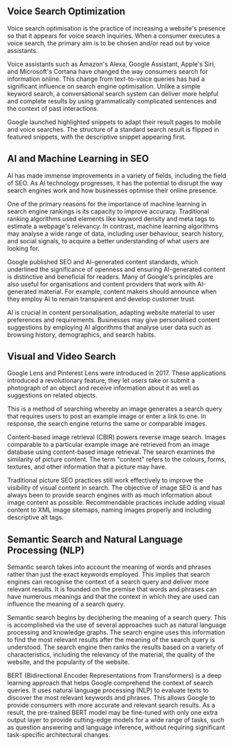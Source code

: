 ## Voice Search Optimization

Voice search optimisation is the practice of increasing a website's presence so that it appears for voice search inquiries. When a consumer executes a voice search, the primary aim is to be chosen and/or read out by voice assistants.

Voice assistants such as Amazon's Alexa, Google Assistant, Apple's Siri, and Microsoft's Cortana have changed the way consumers search for information online. This change from text-to-voice queries has had a significant influence on search engine optimisation. Unlike a simple keyword search, a conversational search system can deliver more helpful and complete results by using grammatically complicated sentences and the context of past interactions.

Google launched highlighted snippets to adapt their result pages to mobile and voice searches. The structure of a standard search result is flipped in featured snippets, with the descriptive snippet appearing first.

## AI and Machine Learning in SEO

AI has made immense improvements in a variety of fields, including the field of SEO. As AI technology progresses, it has the potential to disrupt the way search engines work and how businesses optimise their online presence.

One of the primary reasons for the importance of machine learning in search engine rankings is its capacity to improve accuracy. Traditional ranking algorithms used elements like keyword density and meta tags to estimate a webpage's relevancy. In contrast, machine learning algorithms may analyse a wide range of data, including user behaviour, search history, and social signals, to acquire a better understanding of what users are looking for.

Google published SEO and AI-generated content standards, which underlined the significance of openness and ensuring AI-generated content is distinctive and beneficial for readers. Many of Google's principles are also useful for organisations and content providers that work with AI-generated material. For example, content makers should announce when they employ AI to remain transparent and develop customer trust.

AI is crucial in content personalisation, adapting website material to user preferences and requirements. Businesses may give personalised content suggestions by employing AI algorithms that analyse user data such as browsing history, demographics, and search habits.

## Visual and Video Search

Google Lens and Pinterest Lens were introduced in 2017. These applications introduced a revolutionary feature, they let users take or submit a photograph of an object and receive information about it as well as suggestions on related objects.

This is a method of searching whereby an image generates a search query that requires users to post an example image or enter a link to one. In response, the search engine returns the same or comparable images.

Content-based image retrieval (CBIR) powers reverse image search. Images comparable to a particular example image are retrieved from an image database using content-based image retrieval. The search examines the similarity of picture content. The term "content" refers to the colours, forms, textures, and other information that a picture may have.

Traditional picture SEO practices still work effectively to improve the visibility of visual content in search. The objective of image SEO is and has always been to provide search engines with as much information about image content as possible. Recommendable practices include adding visual content to XML image sitemaps, naming images properly and including descriptive alt tags.

## Semantic Search and Natural Language Processing (NLP)

Semantic search takes into account the meaning of words and phrases rather than just the exact keywords employed. This implies that search engines can recognise the context of a search query and deliver more relevant results. It is founded on the premise that words and phrases can have numerous meanings and that the context in which they are used can influence the meaning of a search query.

Semantic search begins by deciphering the meaning of a search query. This is accomplished via the use of several approaches such as natural language processing and knowledge graphs. The search engine uses this information to find the most relevant results after the meaning of the search query is understood. The search engine then ranks the results based on a variety of characteristics, including the relevancy of the material, the quality of the website, and the popularity of the website.

BERT (Bidirectional Encoder Representations from Transformers) is a deep learning approach that helps Google comprehend the context of search queries. It uses natural language processing (NLP) to evaluate texts to discover the most relevant keywords and phrases. This allows Google to provide consumers with more accurate and relevant search results. As a result, the pre-trained BERT model may be fine-tuned with only one extra output layer to provide cutting-edge models for a wide range of tasks, such as question answering and language inference, without requiring significant task-specific architectural changes.
